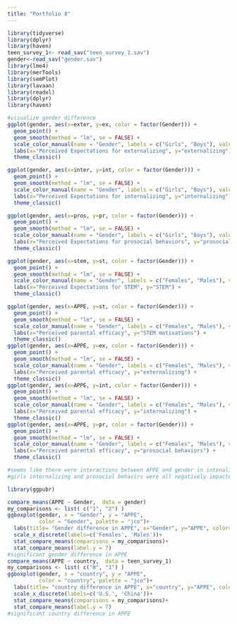```yaml
---
title: "Portfolio 8"
---
```


```r
library(tidyverse)
library(dplyr)
library(haven)
teen_survey_1<- read_sav("teen_survey_1.sav")
gender<-read_sav("gender.sav")
library(lme4)
library(merTools)
library(semPlot)
library(lavaan)
library(readxl)
library(dplyr)
library(haven)
```
```r
#visualize gender difference
ggplot(gender, aes(x=exter, y=ex, color = factor(Gender))) +
  geom_point() +
  geom_smooth(method = "lm", se = FALSE) +
  scale_color_manual(name = "Gender", labels = c("Girls", "Boys"), values = c("#FF6666", "#6666FF")) + 
  labs(x="Perceived Expectations for externalizing", y="externalizing") +
  theme_classic()
```
```r
ggplot(gender, aes(x=inter, y=int, color = factor(Gender))) +
  geom_point() +
  geom_smooth(method = "lm", se = FALSE) +
  scale_color_manual(name = "Gender", labels = c("Girls", "Boys"), values = c("#FF6666", "#6666FF")) + 
  labs(x="Perceived Expectations for internalizing", y="internalizing") +
  theme_classic()
```
```r
ggplot(gender, aes(x=pros, y=pr, color = factor(Gender))) +
  geom_point() +
  geom_smooth(method = "lm", se = FALSE) +
  scale_color_manual(name = "Gender", labels = c("Girls", "Boys"), values = c("#FF6666", "#6666FF")) + 
  labs(x="Perceived Expectations for prosocial behaviors", y="prosocial behaviors") +
  theme_classic()
```


```r
ggplot(gender, aes(x=stem, y=st, color = factor(Gender))) +
  geom_point() +
  geom_smooth(method = "lm", se = FALSE) +
  scale_color_manual(name = "Gender", labels = c("Females", "Males"), values = c("#FF6666", "#6666FF")) + 
  labs(x="Perceived Expectations for STEM", y="STEM") +
  theme_classic()

```
```r
ggplot(gender, aes(x=APPE, y=st, color = factor(Gender))) +
  geom_point() +
  geom_smooth(method = "lm", se = FALSE) +
  scale_color_manual(name = "Gender", labels = c("Females", "Males"), values = c("#FF6666", "#6666FF")) + 
  labs(x="Perceived parental efficacy", y="STEM motivations") +
  theme_classic()
ggplot(gender, aes(x=APPE, y=ex, color = factor(Gender))) +
  geom_point() +
  geom_smooth(method = "lm", se = FALSE) +
  scale_color_manual(name = "Gender", labels = c("Females", "Males"), values = c("#FF6666", "#6666FF")) + 
  labs(x="Perceived parental efficacy", y="externalizing") +
  theme_classic()
ggplot(gender, aes(x=APPE, y=int, color = factor(Gender))) +
  geom_point() +
  geom_smooth(method = "lm", se = FALSE) +
  scale_color_manual(name = "Gender", labels = c("Females", "Males"), values = c("#FF6666", "#6666FF")) + 
  labs(x="Perceived parental efficacy", y="internalizing") +
  theme_classic()
ggplot(gender, aes(x=APPE, y=pr, color = factor(Gender))) +
  geom_point() +
  geom_smooth(method = "lm", se = FALSE) +
  scale_color_manual(name = "Gender", labels = c("Females", "Males"), values = c("#FF6666", "#6666FF")) + 
  labs(x="Perceived parental efficacy", y="prosocial behaviors") +
  theme_classic()

#seems like there were interactions between APPE and gender in intenalizing, externalizing, and prosocial behaviors. 
#girls internalizing and prosocial behavirs were all negatively impacted by APPE, which is interesting. I wonder why that is the case.

```
```r
library(ggpubr)

compare_means(APPE ~ Gender,  data = gender)
my_comparisons <- list( c("1", "2") )
ggboxplot(gender, x = "Gender", y = "APPE",
          color = "Gender", palette = "jco")+ 
  labs(title= "Gender difference in APPE", x="Gender", y="APPE", color="Gender") + 
  scale_x_discrete(labels=c('Females', 'Males'))+
  stat_compare_means(comparisons = my_comparisons)+ 
  stat_compare_means(label.y = 7)   
#significant gender difference in APPE
compare_means(APPE ~ country,  data = teen_survey_1)
my_comparisons <- list( c("0", "1") )
ggboxplot(gender, x = "country", y = "APPE",
          color = "country", palette = "jco")+ 
  labs(title= "country difference in APPE", x="country", y="APPE", color="country") + 
  scale_x_discrete(labels=c('U.S.', 'China'))+
  stat_compare_means(comparisons = my_comparisons)+ 
  stat_compare_means(label.y = 7) 
#significant country difference in APPE
```





